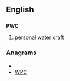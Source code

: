 ==English==

==={{initialism}}===
'''PWC'''

# {{Australia}} [[personal]] [[water]] [[craft]]

===Anagrams===
* {{alphagram|cpw}}
* [[WPC#English|WPC]]